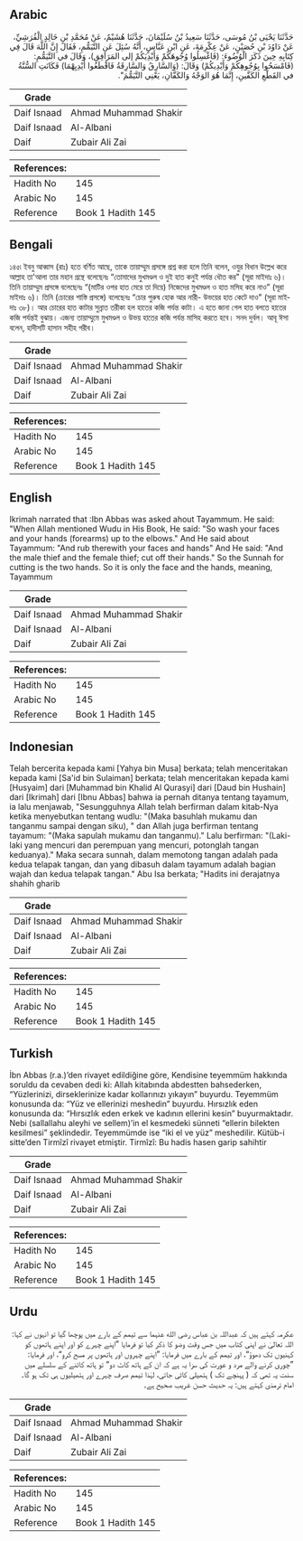 ## Arabic


<div dir="rtl" lang="ar" style={{fontSize:'larger',backgroundColor:'#f8f9fa',padding:20}}>
حَدَّثَنَا يَحْيَى بْنُ مُوسَى، حَدَّثَنَا سَعِيدُ بْنُ سُلَيْمَانَ، حَدَّثَنَا هُشَيْمٌ، عَنْ مُحَمَّدِ بْنِ خَالِدٍ الْقُرَشِيِّ، عَنْ دَاوُدَ بْنِ حُصَيْنٍ، عَنْ عِكْرِمَةَ، عَنِ ابْنِ عَبَّاسٍ، أَنَّهُ سُئِلَ عَنِ التَّيَمُّمِ، فَقَالَ إِنَّ اللَّهَ قَالَ فِي كِتَابِهِ حِينَ ذَكَرَ الْوُضُوءَ‏:‏ ‏(‏فَاغْسِلُوا وُجُوهَكُمْ وَأَيْدِيَكُمْ إلى المَرَافِقِ‏)‏، وَقَالَ في التَّيَمُّمِ‏:‏ ‏(‏فَامْسَحُوا بِوُجُوهِكُمْ وَأَيْدِيكُمْ‏)‏ وَقَالَ‏:‏ ‏(‏وَالسَّارِقُ وَالسَّارِقَةُ فَاقْطَعُوا أَيْدِيِهْمَا‏)‏ فَكَانَتِ السُّنَّةُ في القَطْعِ الكَفَّينِ، إِنَّمَا هُوَ الوَجْهُ وَالكَفَّانِ، يَعْنِي التَّيَمُّمَ‏"‏‏.‏
</div>
<div style={{backgroundColor:'#f8f9fa',padding:20, marginBottom: 10}}><table> <thead> <tr> <th>Grade</th> <th></th> </tr> </thead> <tbody> <tr><td>Daif Isnaad</td><td>Ahmad Muhammad Shakir</td></tr><tr><td>Daif Isnaad</td><td>Al-Albani</td></tr><tr><td>Daif</td><td>Zubair Ali Zai</td></tr></tbody></table><table> <thead> <tr> <th>References:</th> <th></th> </tr> </thead> <tbody><tr><td>Hadith No</td><td>145</td></tr><tr><td>Arabic No</td><td>145</td></tr><tr><td>Reference</td><td>Book 1 Hadith 145</td></tr></tbody></table></div>

## Bengali


<div dir="ltr" lang="bn" style={{fontSize:'larger',backgroundColor:'#f8f9fa',padding:20}}>
১৪৫৷ ইবনু আব্বাস (রাঃ) হতে বর্ণিত আছে, তাকে তায়াম্মুম প্রসঙ্গে প্রশ্ন করা হলে তিনি বলেন, ওযুর বিধান উল্লেখ করে আল্লাহ তা'আলা তার মহান গ্রন্থে বলেছেনঃ “তোমাদের মুখমণ্ডল ও দুই হাত কনুই পর্যন্ত ধৌত কর" (সূরা মাইদাঃ ৬)। তিনি তায়াম্মুম প্রসঙ্গে বলেছেনঃ “(মাটির ওপর হাত মেরে তা দিয়ে) নিজেদের মুখমণ্ডল ও হাত মসিহ করে নাও” (সূরা মাইদাঃ ৬)। তিনি (চোরের শাস্তি প্রসঙ্গে) বলেছেনঃ “চোর পুরুষ হোক আর নারী- উভয়ের হাত কেটে দাও" (সূরা মাইদাঃ ৩৮)। আর চোরের হাত কাটার সুন্নাত তরীকা হল হাতের কজি পর্যন্ত কাটা। এ হতে জানা গেল হাত বলতে হাতের কজি পর্যন্তই বুঝায়। এজন্য তায়াম্মুমে মুখমণ্ডল ও উভয় হাতের কজি পর্যন্ত মাসিহ করতে হবে। সনদ দুর্বল। আবূ ঈসা বলেন, হাদীসটি হাসান সহীহ গরীব।
</div>
<div style={{backgroundColor:'#f8f9fa',padding:20, marginBottom: 10}}><table> <thead> <tr> <th>Grade</th> <th></th> </tr> </thead> <tbody> <tr><td>Daif Isnaad</td><td>Ahmad Muhammad Shakir</td></tr><tr><td>Daif Isnaad</td><td>Al-Albani</td></tr><tr><td>Daif</td><td>Zubair Ali Zai</td></tr></tbody></table><table> <thead> <tr> <th>References:</th> <th></th> </tr> </thead> <tbody><tr><td>Hadith No</td><td>145</td></tr><tr><td>Arabic No</td><td>145</td></tr><tr><td>Reference</td><td>Book 1 Hadith 145</td></tr></tbody></table></div>

## English


<div dir="ltr" lang="en" style={{fontSize:'larger',backgroundColor:'#f8f9fa',padding:20}}>
Ikrimah narrated that :Ibn Abbas was asked ahout Tayammum. He said: "When Allah mentioned Wudu in His Book, He said: "So wash your faces and your hands (forearms) up to the elbows." And He said about Tayammum: "And rub therewith your faces and hands" And He said: "And the male thief and the female thief; cut off their hands." So the Sunnah for cutting is the two hands. So it is only the face and the hands, meaning, Tayammum
</div>
<div style={{backgroundColor:'#f8f9fa',padding:20, marginBottom: 10}}><table> <thead> <tr> <th>Grade</th> <th></th> </tr> </thead> <tbody> <tr><td>Daif Isnaad</td><td>Ahmad Muhammad Shakir</td></tr><tr><td>Daif Isnaad</td><td>Al-Albani</td></tr><tr><td>Daif</td><td>Zubair Ali Zai</td></tr></tbody></table><table> <thead> <tr> <th>References:</th> <th></th> </tr> </thead> <tbody><tr><td>Hadith No</td><td>145</td></tr><tr><td>Arabic No</td><td>145</td></tr><tr><td>Reference</td><td>Book 1 Hadith 145</td></tr></tbody></table></div>

## Indonesian


<div dir="ltr" lang="id" style={{fontSize:'larger',backgroundColor:'#f8f9fa',padding:20}}>
Telah bercerita kepada kami [Yahya bin Musa] berkata; telah menceritakan kepada kami [Sa'id bin Sulaiman] berkata; telah menceritakan kepada kami [Husyaim] dari [Muhammad bin Khalid Al Qurasyi] dari [Daud bin Hushain] dari [Ikrimah] dari [Ibnu Abbas] bahwa ia pernah ditanya tentang tayamum, ia lalu menjawab, "Sesungguhnya Allah telah berfirman dalam kitab-Nya ketika menyebutkan tentang wudlu: "(Maka basuhlah mukamu dan tanganmu sampai dengan siku), " dan Allah juga berfirman tentang tayamum: "(Maka sapulah mukamu dan tanganmu)." Lalu berfirman: "(Laki-laki yang mencuri dan perempuan yang mencuri, potonglah tangan keduanya)." Maka secara sunnah, dalam memotong tangan adalah pada kedua telapak tangan, dan yang dibasuh dalam tayamum adalah bagian wajah dan kedua telapak tangan." Abu Isa berkata; "Hadits ini derajatnya shahih gharib
</div>
<div style={{backgroundColor:'#f8f9fa',padding:20, marginBottom: 10}}><table> <thead> <tr> <th>Grade</th> <th></th> </tr> </thead> <tbody> <tr><td>Daif Isnaad</td><td>Ahmad Muhammad Shakir</td></tr><tr><td>Daif Isnaad</td><td>Al-Albani</td></tr><tr><td>Daif</td><td>Zubair Ali Zai</td></tr></tbody></table><table> <thead> <tr> <th>References:</th> <th></th> </tr> </thead> <tbody><tr><td>Hadith No</td><td>145</td></tr><tr><td>Arabic No</td><td>145</td></tr><tr><td>Reference</td><td>Book 1 Hadith 145</td></tr></tbody></table></div>

## Turkish


<div dir="ltr" lang="tr" style={{fontSize:'larger',backgroundColor:'#f8f9fa',padding:20}}>
İbn Abbas (r.a.)’den rivayet edildiğine göre, Kendisine teyemmüm hakkında soruldu da cevaben dedi ki: Allah kitabında abdestten bahsederken, “Yüzlerinizi, dirseklerinize kadar kollarınızı yıkayın” buyurdu. Teyemmüm konusunda da: “Yüz ve ellerinizi meshedin” buyurdu. Hırsızlık eden konusunda da: “Hırsızlık eden erkek ve kadının ellerini kesin” buyurmaktadır. Nebi (sallallahu aleyhi ve sellem)’in el kesmedeki sünneti “ellerin bilekten kesilmesi” şeklindedir. Teyemmümde ise “iki el ve yüz” meshedilir. Kütüb-i sitte’den Tirmîzî rivayet etmiştir. Tirmîzî: Bu hadis hasen garip sahihtir
</div>
<div style={{backgroundColor:'#f8f9fa',padding:20, marginBottom: 10}}><table> <thead> <tr> <th>Grade</th> <th></th> </tr> </thead> <tbody> <tr><td>Daif Isnaad</td><td>Ahmad Muhammad Shakir</td></tr><tr><td>Daif Isnaad</td><td>Al-Albani</td></tr><tr><td>Daif</td><td>Zubair Ali Zai</td></tr></tbody></table><table> <thead> <tr> <th>References:</th> <th></th> </tr> </thead> <tbody><tr><td>Hadith No</td><td>145</td></tr><tr><td>Arabic No</td><td>145</td></tr><tr><td>Reference</td><td>Book 1 Hadith 145</td></tr></tbody></table></div>

## Urdu


<div dir="rtl" lang="ur" style={{fontSize:'larger',backgroundColor:'#f8f9fa',padding:20}}>
عکرمہ کہتے ہیں کہ عبداللہ بن عباس رضی الله عنہما سے تیمم کے بارے میں پوچھا گیا تو انہوں نے کہا: اللہ تعالیٰ نے اپنی کتاب میں جس وقت وضو کا ذکر کیا تو فرمایا ”اپنے چہرے کو اور اپنے ہاتھوں کو کہنیوں تک دھوؤ“، اور تیمم کے بارے میں فرمایا: ”اپنے چہروں اور ہاتھوں پر مسح کرو“، اور فرمایا: ”چوری کرنے والے مرد و عورت کی سزا یہ ہے کہ ان کے ہاتھ کاٹ دو“ تو ہاتھ کاٹنے کے سلسلے میں سنت یہ تھی کہ ( پہنچے تک ) ہتھیلی کاٹی جاتی، لہٰذا تیمم صرف چہرے اور ہتھیلیوں ہی تک ہو گا۔ امام ترمذی کہتے ہیں: یہ حدیث حسن غریب صحیح ہے۔
</div>
<div style={{backgroundColor:'#f8f9fa',padding:20, marginBottom: 10}}><table> <thead> <tr> <th>Grade</th> <th></th> </tr> </thead> <tbody> <tr><td>Daif Isnaad</td><td>Ahmad Muhammad Shakir</td></tr><tr><td>Daif Isnaad</td><td>Al-Albani</td></tr><tr><td>Daif</td><td>Zubair Ali Zai</td></tr></tbody></table><table> <thead> <tr> <th>References:</th> <th></th> </tr> </thead> <tbody><tr><td>Hadith No</td><td>145</td></tr><tr><td>Arabic No</td><td>145</td></tr><tr><td>Reference</td><td>Book 1 Hadith 145</td></tr></tbody></table></div>